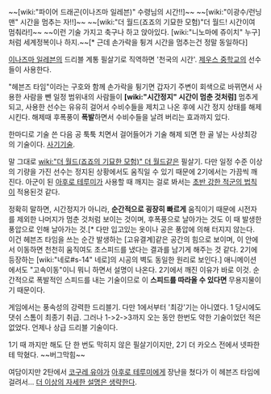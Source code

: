 ~~[wiki:"파이어 드래곤(이나즈마 일레븐)" 수령님의 시간!!]~~
~~[wiki:"이광수/런닝맨" 시간을 멈추는 자!!]~~
~~[wiki:"더 월드(죠죠의 기묘한 모험)"더 월드! 시간이여 멈춰라!]~~
~~이런 기술 가지고 축구나 하고 앉아있다. [wiki:"니노마에 쥬이치" 누구]처럼 세계정복이나 하지.~~[* 근데 손가락을 튕겨 시간을 멈추는건 정말 동일하다]

[[이나즈마 일레븐]]의 드리블 계통 필살기로 직역하면 '천국의 시간'. [[제우스 중학교]]의 선수들이 사용한다.

"헤븐즈 타임"이라는 구호와 함께 손가락을 튕기면 갑자기 주변이 회색으로 바뀌면서 사용한 사람을 뺀 일정 범위내의 사람들이 '''[wiki:"시간정지" 시간이 멈춘 것처럼]''' 멈추게 되고, 사용한 선수는 유유히 걸어서 수비수들을 제치고 나온 후에 시간 정지 상태를 해제시킨다. 해제때 후폭풍이 '''폭발'''하면서 수비수들을 날려 버리는 효과까지 있다.

한마디로 기술 쓴 다음 공 툭툭 치면서 걸어들어가 기술 해제 되면 한 골 넣는 사상최강의 기술이다. [[사기]]기술.

말 그대로 [[wiki:"더 월드(죠죠의 기묘한 모험)" 더 월드]]같은 필살기. 다만 일정 수준 이상의 기량을 가진 선수는 정지된 상황에서도 움직일 수 있기 때문에 2기에서는 가끔씩 깨진다. 아군이 된 [[아후로 테루미]]가 사용할 때 깨지는 걸로 봐서는 [[초반 강한 적군의 법칙]]이 적용된것 같다.

정확히 말하면, 시간정지가 아니라, '''순간적으로 굉장히 빠르게''' 움직이기 때문에 시전자를 제외한 나머지가 멈춘 것처럼 보이는 것이며, 후폭풍으로 날아가는 것도 이 때 발생한 풍압으로 인해 날아가는 것.[* 다만 입고있는 옷이나 공은 풍압에 의해 터지지 않는다. 이건 헤븐즈 타임을 쓰는 순간 발생하는 [고유결계]같은 공간의 힘으로 보이며, 이 안에서 이동하면 천천히 움직여도 초스피드를 냈다는 결과를 남기게 해주는 것 같다. 2기에 등장하는 [wiki:"네로#s-14" 네로]의 시공의 벽도 동일한 원리로 보인다.]   애니메이션에서도 "고속이동"이니 뭐니 하면서 설명이 나온다. 2기에서 깨진 이유가 바로 이것. 순간적으로 폭발적인 스피드를 내는 기술이므로 이 '''스피드를 따라올 수 있다면''' 무용지물이기 때문이다.

게임에서는 풍속성의 강력한 드리블기. 다만 1에서부터 '최강'기는 아니였다. 1 당시에도 댓쉬 스톰이 최종기 취급. 그러나 1->2->3까지 오는 동안 한번도 약한 기술이었던 적은 없었다. 언제나 상급 드리블 기술이다.  

1기 때 까지만 해도 단 한 번도 막히지 않은 필살기이지만, 2기 더 카오스 전에서 넷파한테 막혔다. ~~버그막힘~~ 

여담이지만 2탄에서 [[코구레 유야]]가 [[아후로 테루미]]에게 장난을 쳤다가 이 헤븐즈 타임에 걸려서... [[더 이상의 자세한 설명은 생략한다]].



